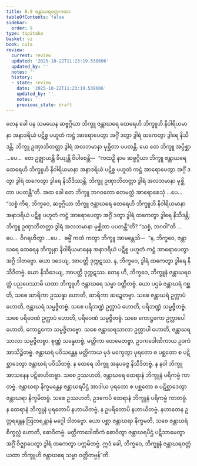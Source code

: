 ```yaml
---
title: 8.9 ဇန္တာဃရဝတ္တကထာ
tableOfContents: false
sidebar:
  order: 9
type: tipitaka
basket: vi
book: cula
review:
  current: review
  updated: '2025-10-22T11:23:19.538606'
  updated_by: ''
  notes: ''
  history:
  - state: review
    date: '2025-10-22T11:23:19.538606'
    updated_by: ''
    notes: ''
    previous_state: draft
---
```



<ReviewStatus review={frontmatter.review} showDetails={true} />

<HypothesisAnnotation frontmatter={frontmatter} />

<DynamicBreadcrumb />

<Division number="371" book="cula" e="ch" v="4" p="389">

<Paragraph number="1701" book="cula">
တေန ခေါ ပန သမယေန ဆဗ္ဗဂ္ဂိယာ ဘိက္ခူ ဇန္တာဃရေ ထေရေဟိ ဘိက္ခူဟိ နိဝါရိယမာနာ အနာဒရိယံ ပဋိစ္စ ပဟူတံ ကဋ္ဌံ အာရောပေတွာ အဂ္ဂိံ ဒတွာ ဒွါရံ ထကေတွာ ဒွါရေ နိသီဒန္တိ. ဘိက္ခူ ဥဏှာဘိတတ္တာ ဒွါရံ အလဘမာနာ မုစ္ဆိတာ ပပတန္တိ. ယေ တေ ဘိက္ခူ အပ္ပိစ္ဆာ …ပေ…  တေ ဥဇ္ဈာယန္တိ ခိယျန္တိ ဝိပါစေန္တိ—  “ကထဉှိ နာမ ဆဗ္ဗဂ္ဂိယာ ဘိက္ခူ ဇန္တာဃရေ ထေရေဟိ ဘိက္ခူဟိ နိဝါရိယမာနာ အနာဒရိယံ ပဋိစ္စ ပဟူတံ ကဋ္ဌံ အာရောပေတွာ အဂ္ဂိံ ဒတွာ ဒွါရံ ထကေတွာ ဒွါရေ နိသီဒိဿန္တိ. ဘိက္ခူ ဥဏှာဘိတတ္တာ ဒွါရံ အလဘမာနာ မုစ္ဆိတာ ပပတန္တီ”တိ. အထ ခေါ တေ ဘိက္ခူ ဘဂဝတော ဧတမတ္ထံ အာရောစေသုံ …ပေ…  “သစ္စံ ကိရ, ဘိက္ခဝေ, ဆဗ္ဗဂ္ဂိယာ ဘိက္ခူ ဇန္တာဃရေ ထေရေဟိ ဘိက္ခူဟိ နိဝါရိယမာနာ အနာဒရိယံ ပဋိစ္စ ပဟူတံ ကဋ္ဌံ အာရောပေတွာ အဂ္ဂိံ ဒတွာ ဒွါရံ ထကေတွာ ဒွါရေ နိသီဒန္တိ; ဘိက္ခူ ဥဏှာဘိတတ္တာ ဒွါရံ အလဘမာနာ မုစ္ဆိတာ ပပတန္တီ”တိ? “သစ္စံ, ဘဂဝါ”တိ …ပေ…  ဝိဂရဟိတွာ …ပေ…  ဓမ္မိံ ကထံ ကတွာ ဘိက္ခူ အာမန္တေသိ—  “န, ဘိက္ခဝေ, ဇန္တာဃရေ ထေရေန ဘိက္ခုနာ နိဝါရိယမာနေန အနာဒရိယံ ပဋိစ္စ ပဟူတံ ကဋ္ဌံ အာရောပေတွာ အဂ္ဂိ ဒါတဗ္ဗော. ယော ဒဒေယျ, အာပတ္တိ ဒုက္ကဋဿ. န, ဘိက္ခဝေ, ဒွါရံ ထကေတွာ ဒွါရေ နိသီဒိတဗ္ဗံ. ယော နိသီဒေယျ, အာပတ္တိ ဒုက္ကဋဿ.
</Paragraph>

</Division>
<Division number="372" book="cula" e="ch" v="4" p="390">

<Paragraph number="1702" book="cula">
တေန ဟိ, ဘိက္ခဝေ, ဘိက္ခူနံ ဇန္တာဃရဝတ္တံ ပညပေဿာမိ ယထာ ဘိက္ခူဟိ ဇန္တာဃရေ သမ္မာ ဝတ္တိတဗ္ဗံ. ယော ပဌမံ ဇန္တာဃရံ ဂစ္ဆတိ, သစေ ဆာရိကာ ဥဿန္နာ ဟောတိ, ဆာရိကာ ဆဍ္ဍေတဗ္ဗာ. သစေ ဇန္တာဃရံ ဥက္လာပံ ဟောတိ, ဇန္တာဃရံ သမ္မဇ္ဇိတဗ္ဗံ. သစေ ပရိဘဏ္ဍံ ဥက္လာပံ ဟောတိ, ပရိဘဏ္ဍံ သမ္မဇ္ဇိတဗ္ဗံ. သစေ ပရိဝေဏံ ဥက္လာပံ ဟောတိ, ပရိဝေဏံ သမ္မဇ္ဇိတဗ္ဗံ. သစေ ကောဋ္ဌကော ဥက္လာပေါ ဟောတိ, ကောဋ္ဌကော သမ္မဇ္ဇိတဗ္ဗော. သစေ ဇန္တာဃရသာလာ ဥက္လာပါ ဟောတိ, ဇန္တာဃရသာလာ သမ္မဇ္ဇိတဗ္ဗာ.
</Paragraph>

<Paragraph number="1703" book="cula">
စုဏ္ဏံ သန္နေတဗ္ဗံ, မတ္တိကာ တေမေတဗ္ဗာ, ဥဒကဒေါဏိကာယ ဥဒကံ အာသိဉ္စိတဗ္ဗံ. ဇန္တာဃရံ ပဝိသန္တေန မတ္တိကာယ မုခံ မက္ခေတွာ ပုရတော စ ပစ္ဆတော စ ပဋိစ္ဆာဒေတွာ ဇန္တာဃရံ ပဝိသိတဗ္ဗံ. န ထေရေ ဘိက္ခူ အနုပခဇ္ဇ နိသီဒိတဗ္ဗံ. န နဝါ ဘိက္ခူ အာသနေန ပဋိဗာဟိတဗ္ဗာ. သစေ ဥဿဟတိ, ဇန္တာဃရေ ထေရာနံ ဘိက္ခူနံ ပရိကမ္မံ ကာတဗ္ဗံ. ဇန္တာဃရာ နိက္ခမန္တေန ဇန္တာဃရပီဌံ အာဒါယ ပုရတော စ ပစ္ဆတော စ ပဋိစ္ဆာဒေတွာ ဇန္တာဃရာ နိက္ခမိတဗ္ဗံ. သစေ ဥဿဟတိ, ဥဒကေပိ ထေရာနံ ဘိက္ခူနံ ပရိကမ္မံ ကာတဗ္ဗံ. န ထေရာနံ ဘိက္ခူနံ ပုရတောပိ နဟာယိတဗ္ဗံ, န ဥပရိတောပိ နဟာယိတဗ္ဗံ. နဟာတေန ဥတ္တရန္တေန ဩတရန္တာနံ မဂ္ဂေါ ဒါတဗ္ဗော. ယော ပစ္ဆာ ဇန္တာဃရာ နိက္ခမတိ, သစေ ဇန္တာဃရံ စိက္ခလ္လံ ဟောတိ, ဓောဝိတဗ္ဗံ. မတ္တိကာဒေါဏိကံ ဓောဝိတွာ ဇန္တာဃရပီဌံ ပဋိသာမေတွာ အဂ္ဂိံ ဝိဇ္ဈာပေတွာ ဒွါရံ ထကေတွာ ပက္ကမိတဗ္ဗံ. ဣဒံ ခေါ, ဘိက္ခဝေ, ဘိက္ခူနံ ဇန္တာဃရဝတ္တံ ယထာ ဘိက္ခူဟိ ဇန္တာဃရေ သမ္မာ ဝတ္တိတဗ္ဗန်”တိ.
</Paragraph>
</Division>